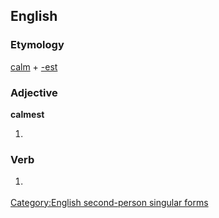 ==English==

===Etymology===
[[calm]] + [[-est]]

===Adjective===
'''calmest'''

# {{superlative of|calm}}

===Verb===
{{infl|en|verb form}}

# {{archaic}} {{form of|Second-person singular simple present form|calm}}

[[Category:English second-person singular forms]]